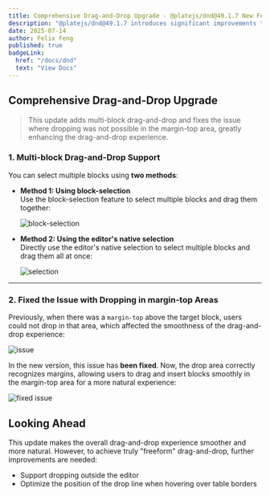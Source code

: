 ```yaml
---
title: Comprehensive Drag-and-Drop Upgrade - @platejs/dnd@49.1.7 New Features Explained
description: "@platejs/dnd@49.1.7 introduces significant improvements to multi-block drag-and-drop and overall drag-and-drop experience. This article details the core changes in this update and discusses potential future enhancements."
date: 2025-07-14
author: Felix Feng
published: true
badgeLink:
  href: "/docs/dnd"
  text: "View Docs"
---
```


## Comprehensive Drag-and-Drop Upgrade

> This update adds multi-block drag-and-drop and fixes the issue where dropping was not possible in the margin-top area, greatly enhancing the drag-and-drop experience.

### 1. Multi-block Drag-and-Drop Support

You can select multiple blocks using **two methods**:

- **Method 1: Using block-selection**  
  Use the block-selection feature to select multiple blocks and drag them together:

  ![block-selection](/blog/multiple-nodes-dnd/1.gif)

- **Method 2: Using the editor's native selection**  
  Directly use the editor's native selection to select multiple blocks and drag them all at once:

  ![selection](/blog/multiple-nodes-dnd/2.gif)

---

### 2. Fixed the Issue with Dropping in margin-top Areas

Previously, when there was a `margin-top` above the target block, users could not drop in that area, which affected the smoothness of the drag-and-drop experience:

![issue](/blog/multiple-nodes-dnd/3.gif)

In the new version, this issue has **been fixed**. Now, the drop area correctly recognizes margins, allowing users to drag and insert blocks smoothly in the margin-top area for a more natural experience:

![fixed issue](/blog/multiple-nodes-dnd/4.gif)



## Looking Ahead

This update makes the overall drag-and-drop experience smoother and more natural. However, to achieve truly "freeform" drag-and-drop, further improvements are needed:

- Support dropping outside the editor
- Optimize the position of the drop line when hovering over table borders
